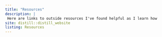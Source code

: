 ```yaml
---
title: "Resources"
description: |
 Here are links to outside resources I've found helpful as I learn how to use R for Plant Breeding & agrobiodeiversity. 
site: distill::distill_website
listing: Resources
---
```


